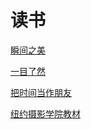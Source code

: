 =读书=

[[designing_the_moment|瞬间之美]]

[[designing_the_obvious|一目了然]]

[[bashijiandangzuopengyou|把时间当作朋友]]

[[niushe|纽约摄影学院教材]]
